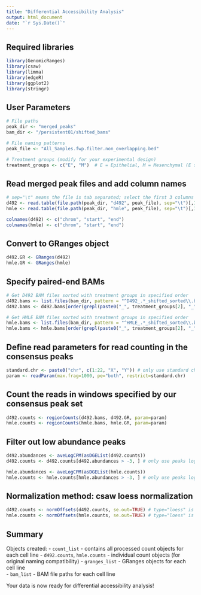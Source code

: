 ```yaml
---
title: "Differential Accessibility Analysis"
output: html_document
date: "`r Sys.Date()`"
---
```


## Required libraries 

```r
library(GenomicRanges)
library(csaw)
library(limma)
library(edgeR)
library(ggplot2)
library(stringr)
```

## User Parameters

```r
# File paths
peak_dir <- "merged_peaks"
bam_dir <- "/persistent01/shifted_bams"

# File naming patterns
peak_file <- "All_Samples.fwp.filter.non_overlapping.bed"

# Treatment groups (modify for your experimental design)
treatment_groups <- c("E", "M")  # E = Epithelial, M = Mesenchymal (E samples will come first)
```

## Read merged peak files and add column names

```r
# sep="\t" means the file is tab separated; select the first 3 columns
d492 <- read.table(file.path(peak_dir, "d492", peak_file), sep="\t")[,1:3]
hmle <- read.table(file.path(peak_dir, "hmle", peak_file), sep="\t")[,1:3]

colnames(d492) <- c("chrom", "start", "end")
colnames(hmle) <- c("chrom", "start", "end")
```

## Convert to GRanges object

```r
d492.GR <- GRanges(d492)
hmle.GR <- GRanges(hmle)
```

## Specify paired-end BAMs

```r
# Get D492 BAM files sorted with treatment groups in specified order
d492.bams <- list.files(bam_dir, pattern = "^D492_.*_shifted_sorted\\.bam$", full.names = TRUE)
d492.bams <- d492.bams[order(grepl(paste0("_", treatment_groups[2], "_"), d492.bams), d492.bams)]

# Get HMLE BAM files sorted with treatment groups in specified order  
hmle.bams <- list.files(bam_dir, pattern = "^HMLE_.*_shifted_sorted\\.bam$", full.names = TRUE)
hmle.bams <- hmle.bams[order(grepl(paste0("_", treatment_groups[2], "_"), hmle.bams), hmle.bams)]
```

## Define read parameters for read counting in the consensus peaks

```r
standard.chr <- paste0("chr", c(1:22, "X", "Y")) # only use standard chromosomes 
param <- readParam(max.frag=1000, pe="both", restrict=standard.chr) 
```

## Count the reads in windows specified by our consensus peak set

```r
d492.counts <- regionCounts(d492.bams, d492.GR, param=param)
hmle.counts <- regionCounts(hmle.bams, hmle.GR, param=param)
```

## Filter out low abundance peaks

```r
d492.abundances <- aveLogCPM(asDGEList(d492.counts))
d492.counts <- d492.counts[d492.abundances > -3, ] # only use peaks logCPM > -3

hmle.abundances <- aveLogCPM(asDGEList(hmle.counts))
hmle.counts <- hmle.counts[hmle.abundances > -3, ] # only use peaks logCPM > -3
```

## Normalization method: csaw loess normalization

```r
d492.counts <- normOffsets(d492.counts, se.out=TRUE) # type="loess" is now default
hmle.counts <- normOffsets(hmle.counts, se.out=TRUE) # type="loess" is now default
```

## Summary

Objects created:
- `count_list` - contains all processed count objects for each cell line
- `d492.counts`, `hmle.counts` - individual count objects (for original naming compatibility)
- `granges_list` - GRanges objects for each cell line  
- `bam_list` - BAM file paths for each cell line

Your data is now ready for differential accessibility analysis!